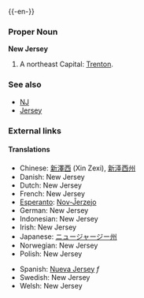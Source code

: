 {{wikipedia}}
{{-en-}}

===Proper Noun===
'''New Jersey'''
#A northeast {{USstate}}  Capital: [[Trenton]].
===See also===
*[[NJ]]
*[[Jersey]]
===External links===
{{pedialite}}

====Translations====
*Chinese: [[新澤西]] (Xin Zexi), [[新泽西州]]
*Danish: New Jersey
*Dutch: New Jersey
*French: New Jersey
*[[Esperanto]]: [[Nov-Ĵerzejo]]
*German: New Jersey
*Indonesian: New Jersey
*Irish: New Jersey
*Japanese: [[ニュージャージー州]]
*Norwegian: New Jersey
*Polish: New Jersey
<!--*Russian: [[Њу Џерзи]]-->
*Spanish: [[Nueva Jersey]] ''f''
*Swedish: New Jersey
*Welsh: New Jersey